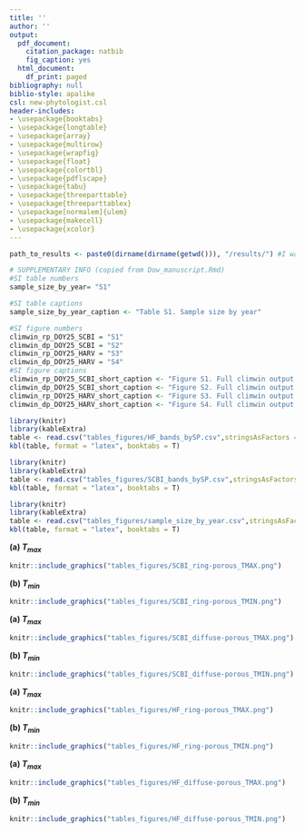 ```yaml
---
title: ''
author: ''
output:
  pdf_document:
    citation_package: natbib
    fig_caption: yes
  html_document:
    df_print: paged
bibliography: null
biblio-style: apalike
csl: new-phytologist.csl
header-includes:
- \usepackage{booktabs}
- \usepackage{longtable}
- \usepackage{array}
- \usepackage{multirow}
- \usepackage{wrapfig}
- \usepackage{float}
- \usepackage{colortbl}
- \usepackage{pdflscape}
- \usepackage{tabu}
- \usepackage{threeparttable}
- \usepackage{threeparttablex}
- \usepackage[normalem]{ulem}
- \usepackage{makecell}
- \usepackage{xcolor}
---
```

```r
path_to_results <- paste0(dirname(dirname(getwd())), "/results/") #I was trying to read directly from results folder, but couldn't get it working.

# SUPPLEMENTARY INFO (copied from Dow_manuscript.Rmd)
#SI table numbers
sample_size_by_year= "S1"

#SI table captions
sample_size_by_year_caption <- "Table S1. Sample size by year"

#SI figure numbers
climwin_rp_DOY25_SCBI = "S1"
climwin_dp_DOY25_SCBI = "S2"
climwin_rp_DOY25_HARV = "S3"
climwin_dp_DOY25_HARV = "S4"
#SI figure captions
climwin_rp_DOY25_SCBI_short_caption <- "Figure S1. Full climwin output for DOY 25 for ring porous species at SCBI."
climwin_dp_DOY25_SCBI_short_caption <- "Figure S2. Full climwin output for DOY 25 for diffuse porous species at SCBI."
climwin_rp_DOY25_HARV_short_caption <- "Figure S3. Full climwin output for DOY 25 for ring porous species at Harvard Forest."
climwin_dp_DOY25_HARV_short_caption <- "Figure S4. Full climwin output for DOY 25 for diffuse porous species at Harvard Forest."

```

```r
library(knitr)
library(kableExtra)
table <- read.csv("tables_figures/HF_bands_bySP.csv",stringsAsFactors = FALSE, check.names = FALSE)
kbl(table, format = "latex", booktabs = T)
```

\newpage
```r
library(knitr)
library(kableExtra)
table <- read.csv("tables_figures/SCBI_bands_bySP.csv",stringsAsFactors = FALSE, check.names = FALSE)
kbl(table, format = "latex", booktabs = T)
```

\newpage
```r
library(knitr)
library(kableExtra)
table <- read.csv("tables_figures/sample_size_by_year.csv",stringsAsFactors = FALSE, check.names = FALSE)
kbl(table, format = "latex", booktabs = T)
```

\newpage

**(a) $T_{max}$**
```r
knitr::include_graphics("tables_figures/SCBI_ring-porous_TMAX.png")
```

**(b) $T_{min}$**
```r
knitr::include_graphics("tables_figures/SCBI_ring-porous_TMIN.png")
```

\newpage

**(a) $T_{max}$**
```r
knitr::include_graphics("tables_figures/SCBI_diffuse-porous_TMAX.png")
```

**(b) $T_{min}$**
```r
knitr::include_graphics("tables_figures/SCBI_diffuse-porous_TMIN.png")
```

\newpage

**(a) $T_{max}$**
```r
knitr::include_graphics("tables_figures/HF_ring-porous_TMAX.png")
```

**(b) $T_{min}$**
```r
knitr::include_graphics("tables_figures/HF_ring-porous_TMIN.png")
```


\newpage

**(a) $T_{max}$**
```r
knitr::include_graphics("tables_figures/HF_diffuse-porous_TMAX.png")
```

**(b) $T_{min}$**
```r
knitr::include_graphics("tables_figures/HF_diffuse-porous_TMIN.png")
```


